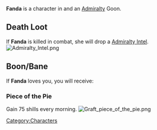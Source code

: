 

{{Infobox
| name     = Fanda
| image    = Fanda portrait.png
| race     = Kra'deshi
| location = Havaria - Murder Bay
| source   = 
| reward   = 
| related  = Admiralty - Goon
| ID       =
}}{{quote|Fanda can often be heard muttering a prayer under her breath, even while she's making life difficult for others.|Fanda's Compendium Description}}'''Fanda''' is a character in {{Gamename}} and an [[Admiralty]] Goon.

== Death Loot ==
If '''Fanda''' is killed in combat, she will drop a [[Admiralty Intel]].
[[File:Admiralty Intel.png|none|thumb]]

== Boon/Bane ==
If '''Fanda''' loves you, you will receive:

=== Piece of the Pie ===
Gain 75 shills every morning.
[[File:Graft piece of the pie.png|none|thumb]]
<br />
[[Category:Characters]]